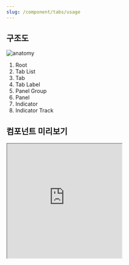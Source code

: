 ```yaml
---
slug: /component/tabs/usage
---
```


## 구조도

<Anatomy>![anatomy](./images/anatomy.png)</Anatomy>

1. Root
2. Tab List
3. Tab
4. Tab Label
5. Panel Group
6. Panel
7. Indicator
8. Indicator Track

## 컴포넌트 미리보기

<Iframe
  src="https://sprout-storybook.vercel.app/iframe.html?args=&id=components-tabs-tabs--basic&viewMode=story"
  height="300px"
/>

## 옵션

<HalfCard>
  <HalfCardImageCell>
    ![tabs options selected](./images/tabs-options-selected.png)
  </HalfCardImageCell>
  <HalfCardDescriptionCell>
    <HalfCardDescriptionTitle>Selected</HalfCardDescriptionTitle>
    <HalfCardDescription>
      선택되어있는 Tabs의 컨텐츠가 화면에 표시됩니다. Indicator는 현재
      선택되어있는 Tab을 나타냅니다.
    </HalfCardDescription>
  </HalfCardDescriptionCell>
</HalfCard>

<HalfCard>
  <HalfCardImageCell>
    ![tabs options disabled](./images/tabs-options-disabled.png)
  </HalfCardImageCell>
  <HalfCardDescriptionCell>
    <HalfCardDescriptionTitle>Disabled</HalfCardDescriptionTitle>
    <HalfCardDescription>
      Disabled 상태는 Tab이 존재하지만 지금은 사용할 수 없는 상태를 나타냅니다.
      이 옵션은 레이아웃 일관성을 유지하고 이후 상호작용이 가능할 수도 있음을
      사용자에게 알려줍니다.
    </HalfCardDescription>
  </HalfCardDescriptionCell>
</HalfCard>

### 옵션 테이블 (Root)

| 속성        | 값          | 기본값 | 설명                                              |
| ----------- | ----------- | ------ | ------------------------------------------------- |
| is disabled | true, false | false  | true일 경우, Tabs 전체가 유저와 상호작용하지 않음 |
| layout      | hug, fill   | hug    |                                                   |

### 옵션 테이블 (Tab)

| 속성        | 값          | 기본값 | 설명                                        |
| ----------- | ----------- | ------ | ------------------------------------------- |
| label       | text        |        |                                             |
| is disabled | true, false | false  | true일 경우, Tab이 유저와 상호작용하지 않음 |
| dot         | true, false | false  | Tab에 dot의 존재 여부를 결정                |

## 상호작용

### 키보드

<HalfCard>
  <HalfCardImageCell>
    ![tabs behavior focus](./images/tabs-behavior-keyboard-2.png)
  </HalfCardImageCell>
  <HalfCardDescriptionCell>
    <HalfCardDescriptionTitle>Focus</HalfCardDescriptionTitle>
    <HalfCardDescription>
      Focus된 상태에서 <Keyboard>Space</Keyboard> 키를 통해 Tab Item 에 Focus 할
      수 있습니다.
    </HalfCardDescription>
  </HalfCardDescriptionCell>
</HalfCard>

<HalfCard>
  <HalfCardImageCell>
    ![tabs behavior focus](./images/tabs-behavior-keyboard-3.png)
  </HalfCardImageCell>
  <HalfCardDescriptionCell>
    <HalfCardDescriptionTitle>Disabled</HalfCardDescriptionTitle>
    <HalfCardDescription>
      Focus 이동시 Disabled 상태인 Tab Item은 인식하지 않습니다.
    </HalfCardDescription>
  </HalfCardDescriptionCell>
</HalfCard>

### 터치/마우스

<HalfCard>
  <HalfCardImageCell>
    ![tabs behavior touch/mouse](./images/tabs-behavior-touch-mouse.png)
  </HalfCardImageCell>
  <HalfCardDescriptionCell>
    <HalfCardDescriptionTitle>Click/Touch Area</HalfCardDescriptionTitle>
    <HalfCardDescription>
      Tab Item 단위로 클릭/터치하여 상호작용할 수 있습니다.
    </HalfCardDescription>
  </HalfCardDescriptionCell>
</HalfCard>

## 가이드라인

<HalfCard>
  <HalfCardImageCell>
    ![tabs guideline](./images/tabs-guideline-1.png)
  </HalfCardImageCell>
  <HalfCardDescriptionCell>
    <HalfCardDescriptionTitle>Count</HalfCardDescriptionTitle>
    <HalfCardDescription>
      Label에 숫자 값을 입력하여 Content의 값을 Tabs에서 표현할 수 있습니다.
    </HalfCardDescription>
  </HalfCardDescriptionCell>
</HalfCard>

<HalfCard>
  <HalfCardImageCell>
    ![tabs guideline](./images/tabs-guideline-2.png)
  </HalfCardImageCell>
  <HalfCardDescriptionCell>
    <HalfCardDescriptionTitle>Hug Layout</HalfCardDescriptionTitle>
    <HalfCardDescription>
      Tab Item이 6개 이상인 경우에 Hug Layout를 사용합니다. 또는 Tab Item의
      컨텐츠가 유동적인 경우에도 사용합니다. 화면 최상단이 아닌 스크롤되는
      컨텐츠 사이에서 소분류를 위해 사용할 수 있습니다.
    </HalfCardDescription>
  </HalfCardDescriptionCell>
</HalfCard>

<HalfCard>
  <HalfCardImageCell>
    ![tabs guideline](./images/tabs-guideline-3.png)
  </HalfCardImageCell>
  <HalfCardDescriptionCell>
    <HalfCardDescriptionTitle>Fill Layout</HalfCardDescriptionTitle>
    <HalfCardDescription>
      Tab Item의 위치가 고정이며 Tab Item의 순서나 위치가 유저에게 중요한 경우
      사용합니다. Tab Item은 최대 5개까지 배치가 가능합니다. 주로 화면 전체를
      분류하는 대분류에 사용하며, 화면 최상단에 위치합니다.
    </HalfCardDescription>
  </HalfCardDescriptionCell>
</HalfCard>

### Do / Don't

<DoDontLayout>
  <DoBox>
    <DoImage>![Tabs guideline](./images/tabs-guideline-do.png)</DoImage>
    <DoText>Tab Item의 Label은 간결하고 명확하게 작성합니다.</DoText>
  </DoBox>
  <DontBox>
    <DontImage>![Tabs guideline](./images/tabs-guideline-don't.png)</DontImage>
    <DontText>
      Label에 서술형이나 불필요한 문구를 작성하지 않습니다. 간결한 문구를 통해
      유저가 쉽게 인지할 수 있도록 합니다.
    </DontText>
  </DontBox>
</DoDontLayout>
